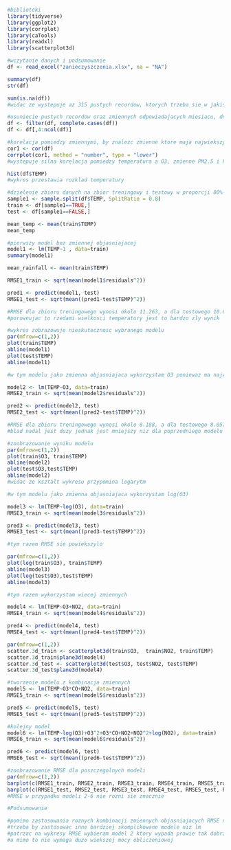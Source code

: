 ```{r}
#biblioteki
library(tidyverse)
library(ggplot2)
library(corrplot)
library(caTools)
library(readxl)
library(scatterplot3d)
```


```{r}
#wczytanie danych i podsumowanie
df <- read_excel("zanieczyszczenia.xlsx", na = "NA")

summary(df)
str(df)
```

```{r}
sum(is.na(df))
#widac ze wystepuje az 315 pustych recordow, ktorych trzeba sie w jakis sposob pozbyc
```


```{r}
#usuniecie pustych recordow oraz zmiennych odpowiadajacych miesiacu, dniu i godzinie
df <- filter(df, complete.cases(df))
df <- df[,4:ncol(df)]
```

```{r}
#korelacja pomiedzy zmiennymi, by znalezc zmienne ktore maja najwiekszy wplyw na zmiane temperatury
cor1 <- cor(df)
corrplot(cor1, method = "number", type = "lower")
#wystepuje silna korelacja pomiedzy temperatura a O3, zmienne PM2.5 i PM10 nie wykazuja korelacji z temperatura, pozostale zmienne wykazuja lekka korelacje ujemna
```
```{r}
hist(df$TEMP)
#wykres przestawia rozklad temperatury
```


```{r}
#dzielenie zbioru danych na zbior treningowy i testowy w proporcji 80%-20%
sample1 <- sample.split(df$TEMP, SplitRatio = 0.8)
train <- df[sample1==TRUE,]
test <- df[sample1==FALSE,]
```

```{r}
mean_temp <- mean(train$TEMP)
mean_temp
```

```{r}
#pierwszy model bez zmiennej objasniajacej
model1 <- lm(TEMP~1 , data=train)
summary(model1)

mean_rainfall <- mean(train$TEMP)

RMSE1_train <- sqrt(mean(model1$residuals^2))

pred1 <- predict(model1, test)
RMSE1_test <- sqrt(mean((pred1-test$TEMP)^2))

#RMSE dla zbioru treningowego wynosi okolo 11.263, a dla testowego 10.668
#porownujac to rzedami wielkosci temperatury jest to bardzo zly wynik
```

```{r}
#wykres zobrazowuje nieskutecznosc wybranego modelu
par(mfrow=c(1,2))
plot(train$TEMP)
abline(model1)
plot(test$TEMP)
abline(model1)
```

```{r}
#w tym modelu jako zmienna objasniajaca wykorzystam O3 poniewaz ma najwyzszy wspolczynnik korelacji do temperatury

model2 <- lm(TEMP~O3, data=train)
RMSE2_train <- sqrt(mean(model2$residuals^2))

pred2 <- predict(model2, test)
RMSE2_test <- sqrt(mean((pred2-test$TEMP)^2))

#RMSE dla zbioru treningowego wynosi okolo 8.188, a dla testowego 8.057
#blad nadal jest duzy jednak jest mniejszy niz dla poprzedniego modelu
```

```{r}
#zoobrazowanie wyniku modelu
par(mfrow=c(1,2))
plot(train$O3, train$TEMP)
abline(model2)
plot(test$O3,test$TEMP)
abline(model2)
#widac ze ksztalt wykresu przypomina logarytm
```



```{r}
#w tym modelu jako zmienna objasniajaca wykorzystam log(O3)

model3 <- lm(TEMP~log(O3), data=train)
RMSE3_train <- sqrt(mean(model3$residuals^2))

pred3 <- predict(model3, test)
RMSE3_test <- sqrt(mean((pred3-test$TEMP)^2))

#tym razem RMSE sie powiekszylo
```

```{r}
par(mfrow=c(1,2))
plot(log(train$O3), train$TEMP)
abline(model3)
plot(log(test$O3),test$TEMP)
abline(model3)
```

```{r}
#tym razem wykorzystam wiecej zmiennych

model4 <- lm(TEMP~O3+NO2, data=train)
RMSE4_train <- sqrt(mean(model4$residuals^2))

pred4 <- predict(model4, test)
RMSE4_test <- sqrt(mean((pred4-test$TEMP)^2))
```

```{r}
par(mfrow=c(1,2))
scatter.3d_train <- scatterplot3d(train$O3,  train$NO2, train$TEMP)
scatter.3d_train$plane3d(model4)
scatter.3d_test <- scatterplot3d(test$O3, test$NO2, test$TEMP)
scatter.3d_test$plane3d(model4)
```

```{r}
#tworzenie modelu z kombinacja zmiennych
model5 <- lm(TEMP~O3*CO+NO2, data=train)
RMSE5_train <- sqrt(mean(model5$residuals^2))

pred5 <- predict(model5, test)
RMSE5_test <- sqrt(mean((pred5-test$TEMP)^2))

```

```{r}
#kolejny model
model6 <- lm(TEMP~log(O3)+O3^2+O3*CO+NO2+NO2^2+log(NO2), data=train)
RMSE6_train <- sqrt(mean(model6$residuals^2))

pred6 <- predict(model6, test)
RMSE6_test <- sqrt(mean((pred6-test$TEMP)^2))

```

```{r}
#zoobrazowanie RMSE dla poszczegolnych modeli
par(mfrow=c(1,2))
barplot(c(RMSE1_train, RMSE2_train, RMSE3_train, RMSE4_train, RMSE5_train, RMSE6_train))
barplot(c(RMSE1_test, RMSE2_test, RMSE3_test, RMSE4_test, RMSE5_test, RMSE6_test))
#RMSE w przypadku modeli 2-6 nie rozni sie znacznie
```

```{r}
#Podsumowanie

#pomimo zastosowania roznych kombinacji zmiennych objasniajacych RMSE nadal jest duze
#trzeba by zastosowac inne bardziej skomplikowane modele niz lm
#patrzac na wykresy RMSE wybieram model 2 ktory wypada prawie tak dobrze jak inne bardziej skomplikowane modele
#a mimo to nie wymaga duzo wiekszej mocy obliczeniowej
```









